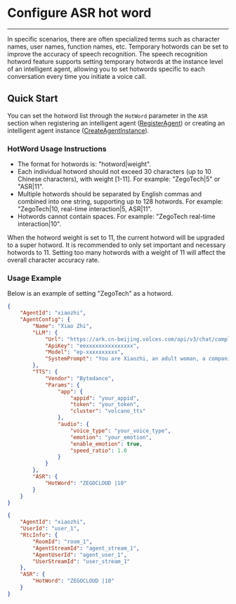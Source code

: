 # Configure ASR hot word

---

In specific scenarios, there are often specialized terms such as character names, user names, function names, etc. Temporary hotwords can be set to improve the accuracy of speech recognition.
The speech recognition hotword feature supports setting temporary hotwords at the instance level of an intelligent agent, allowing you to set hotwords specific to each conversation every time you initiate a voice call.

## Quick Start

You can set the hotword list through the `HotWord` parameter in the `ASR` section when registering an intelligent agent ([RegisterAgent](/en/aiagent-server/agent-configuration-management/register-agent)) or creating an intelligent agent instance ([CreateAgentInstance](/en/aiagent-server/agent-instance-management/create-agent-instance)).

### HotWord Usage Instructions

- The format for hotwords is: "hotword|weight".
- Each individual hotword should not exceed 30 characters (up to 10 Chinese characters), with weight [1-11]. For example: "ZegoTech|5" or "ASR|11".
- Multiple hotwords should be separated by English commas and combined into one string, supporting up to 128 hotwords. For example: "ZegoTech|10, real-time interaction|5, ASR|11".
- Hotwords cannot contain spaces. For example: "ZegoTech real-time interaction|10".

<Note title="Note">When the hotword weight is set to 11, the current hotword will be upgraded to a super hotword. It is recommended to only set important and necessary hotwords to 11. Setting too many hotwords with a weight of 11 will affect the overall character accuracy rate.</Note>

### Usage Example

Below is an example of setting "ZegoTech" as a hotword.
<CodeGroup>
```json title="Call the RegisterAgent interface to set hot words" {28}
{
    "AgentId": "xiaozhi",
    "AgentConfig": {
        "Name": "Xiao Zhi",
        "LLM": {
            "Url": "https://ark.cn-beijing.volces.com/api/v3/chat/completions",
            "ApiKey": "eexxxxxxxxxxxxxxx",
            "Model": "ep-xxxxxxxxxx",
            "SystemPrompt": "You are Xiaozhi, an adult woman, a companion assistant **created by ZEGOClOUD**. knowledgeable in both astronomy and geography, intelligent, wise, enthusiastic, and friendly. \nDialogue requirements: 1. Dialogue with users according to the requirements of the persona. \n2.No more than 100 words."
        },
        "TTS": {
            "Vendor": "Bytedance",
            "Params": {
                "app": {
                    "appid": "your_appid",
                    "token": "your_token",
                    "cluster": "volcano_tts"
                },
                "audio": {
                    "voice_type": "your_voice_type",
                    "emotion": "your_emotion",
                    "enable_emotion": true,
                    "speed_ratio": 1.0
                }
            }
        },
        "ASR": {
            "HotWord": "ZEGOCLOUD |10"
        }
    }
}
```

```json title="Call the CreateAgentInstance interface to set hot words" {11}
{
    "AgentId": "xiaozhi",
    "UserId": "user_1",
    "RtcInfo": {
        "RoomId": "room_1",
        "AgentStreamId": "agent_stream_1",
        "AgentUserId": "agent_user_1",
        "UserStreamId": "user_stream_1"
    },
    "ASR": {
        "HotWord": "ZEGOCLOUD |10"
    }
}
```
</CodeGroup>